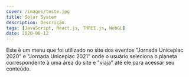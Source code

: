```yaml
---
cover: /images/teste.jpg
title: Solar System
description: Descrição.
tags: [JavaScript, React.js, THREE.js, WebGL]
date: 2020-08-12
---
```


Este é um menu que foi utilizado no site dos eventos "Jornada Uniceplac 2020" e "Jornada Uniceplac 2021" onde o usuário seleciona o planeta correspondente à uma área do site e "viaja" até ele para acessar seu conteúdo.


